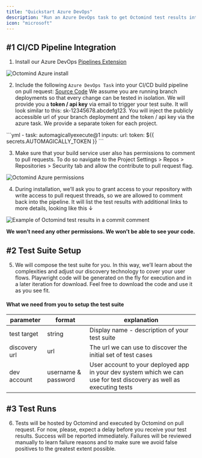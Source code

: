 ```yaml
---
title: "Quickstart Azure DevOps"
description: "Run an Azure DevOps task to get Octomind test results into your pull request comments"
icon: "microsoft"
---
```


## #1 CI/CD Pipeline Integration

1. Install our Azure DevOps [Pipelines Extension](https://marketplace.visualstudio.com/items?itemName=octomind.automagically-execute-task)

<Frame caption="Octomind Azure install, screenshot 06/2023">
 <img src="/images/azure-install.png" alt="Octomind Azure install" />
</Frame>

2. Include the following `Azure DevOps Task` into your CI/CD build pipeline on pull request: [Source Code](https://github.com/OctoMind-dev/automagically-azure-devops-task-execute)
   We assume you are running branch deployments so that every change can be tested in isolation.
   We will provide you a **token / api key** via email to trigger your test suite. It will look similar to this: sk-12345678.abcdefg123. You will inject the publicly accessible url of your branch deployment and the token / api key via the azure task. We provide a separate token for each project.


<Frame caption="Octomind Azure pipeline task">
 ```yml
  - task: automagicallyexecute@1
    inputs:
      url:
      token: ${{ secrets.AUTOMAGICALLY_TOKEN }}
 ```
</Frame>

3. Make sure that your build service user also has permissions to comment to pull requests. To do so navigate to the
Project Settings > Repos > Repositories > Security tab and allow the contribute to pull request flag.


<Frame caption="Octomind Azure pipeline permissions, screenshot 06/2023">
     <img src="/images/azure-permissions.png" alt="Octomind Azure permissions" />
</Frame>

4. During installation, we’ll ask you to grant access to your repository with write access to pull request threads, so we are allowed to comment back into the pipeline. It will list the test results with additional links to more details, looking like this ↓

<Frame caption="Example of Octomind test results in a commit comment, screenshot 06/2023">
 <img src="/images/Octomind-test-results-commit-comments-GitHub-example.png" alt="Example of Octomind test results in a commit comment"/>
</Frame>

<div class="mt-8"/>

<Tip>**We won’t need any other permissions. We won’t be able to see your code.**</Tip>

## #2 Test Suite Setup

5. We will compose the test suite for you. In this way, we’ll learn about the complexities and adjust our discovery technology to cover your user flows. Playwright code will be generated on the fly for execution and in a later iteration for download. Feel free to download the code and use it as you see fit.

#### What we need from you to setup the test suite

| parameter     | format              | explanation                                                                                                         |
|---------------|---------------------|---------------------------------------------------------------------------------------------------------------------|
| test target   | string              | Display name - description of your test suite                                                                       |
| discovery url | url                 | The url we can use to discover the initial set of test cases                                                        |
| dev account   | username & password | User account to your deployed app in your dev system which we can use for test discovery as well as executing tests |

## #3 Test Runs

6. Tests will be hosted by Octomind and executed by Octomind on pull request. For now, please, expect a delay before you receive your test results. Success will be reported immediately. Failures will be reviewed manually to learn failure reasons and to make sure we avoid false positives to the greatest extent possible.
